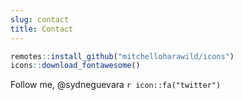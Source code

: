 ```yaml
---
slug: contact
title: Contact
---
```


```r
remotes::install_github("mitchelloharawild/icons")
icons::download_fontawesome()
```


Follow me, @sydneguevara `r icon::fa("twitter")` 

